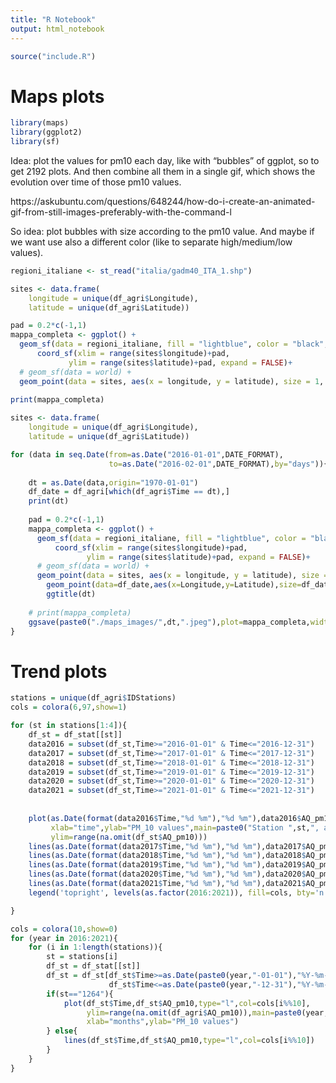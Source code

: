 ```yaml
---
title: "R Notebook"
output: html_notebook
---
```


```r
source("include.R")
```

# Maps plots
```r
library(maps)
library(ggplot2)
library(sf)
```

Idea: plot the values for pm10 each day, like with "bubbles" of ggplot, so to get 2192 plots. And then combine all them in a single gif, which shows the evolution over time of those pm10 values.

https://askubuntu.com/questions/648244/how-do-i-create-an-animated-gif-from-still-images-preferably-with-the-command-l

So idea: plot bubbles with size according to the pm10 value.
And maybe if we want use also a different color (like to separate high/medium/low values).

```r
regioni_italiane <- st_read("italia/gadm40_ITA_1.shp") 

sites <- data.frame(
	longitude = unique(df_agri$Longitude), 
	latitude = unique(df_agri$Latitude))

pad = 0.2*c(-1,1)
mappa_completa <- ggplot() +
  geom_sf(data = regioni_italiane, fill = "lightblue", color = "black", size = 0.5)+
	  coord_sf(xlim = range(sites$longitude)+pad, 
	  		 ylim = range(sites$latitude)+pad, expand = FALSE)+
  # geom_sf(data = world) +
  geom_point(data = sites, aes(x = longitude, y = latitude), size = 1, shape = 23, fill = "darkred")
 
print(mappa_completa)
```


```r
sites <- data.frame(
	longitude = unique(df_agri$Longitude), 
	latitude = unique(df_agri$Latitude))

for (data in seq.Date(from=as.Date("2016-01-01",DATE_FORMAT),
					  to=as.Date("2016-02-01",DATE_FORMAT),by="days")){
		
	dt = as.Date(data,origin="1970-01-01")
	df_date = df_agri[which(df_agri$Time == dt),]
	print(dt)
	
	pad = 0.2*c(-1,1)
	mappa_completa <- ggplot() +
	  geom_sf(data = regioni_italiane, fill = "lightblue", color = "black", size = 0.5)+
		  coord_sf(xlim = range(sites$longitude)+pad, 
		  		 ylim = range(sites$latitude)+pad, expand = FALSE)+
	  # geom_sf(data = world) +
	  geom_point(data = sites, aes(x = longitude, y = latitude), size = 1, shape = 23, fill = "darkred")+
		geom_point(data=df_date,aes(x=Longitude,y=Latitude),size=df_date$AQ_pm10/10,alpha=0.5)+
		ggtitle(dt)
	
	# print(mappa_completa)
	ggsave(paste0("./maps_images/",dt,".jpeg"),plot=mappa_completa,width=512,height=512,units="px")
}
```



# Trend plots
```r
stations = unique(df_agri$IDStations)
cols = colora(6,97,show=1)

for (st in stations[1:4]){
	df_st = df_stat[[st]]
	data2016 = subset(df_st,Time>="2016-01-01" & Time<="2016-12-31")
	data2017 = subset(df_st,Time>="2017-01-01" & Time<="2017-12-31")
	data2018 = subset(df_st,Time>="2018-01-01" & Time<="2018-12-31")
	data2019 = subset(df_st,Time>="2019-01-01" & Time<="2019-12-31")
	data2020 = subset(df_st,Time>="2020-01-01" & Time<="2020-12-31")
	data2021 = subset(df_st,Time>="2021-01-01" & Time<="2021-12-31")
	
	
	plot(as.Date(format(data2016$Time,"%d %m"),"%d %m"),data2016$AQ_pm10 ,type="l",col=cols[1],
		 xlab="time",ylab="PM_10 values",main=paste0("Station ",st,", all years"),
		 ylim=range(na.omit(df_st$AQ_pm10)))
	lines(as.Date(format(data2017$Time,"%d %m"),"%d %m"),data2017$AQ_pm10,type="l",col=cols[2])
	lines(as.Date(format(data2018$Time,"%d %m"),"%d %m"),data2018$AQ_pm10,type="l",col=cols[3])
	lines(as.Date(format(data2019$Time,"%d %m"),"%d %m"),data2019$AQ_pm10,type="l",col=cols[4])
	lines(as.Date(format(data2020$Time,"%d %m"),"%d %m"),data2020$AQ_pm10,type="l",col=cols[5])
	lines(as.Date(format(data2021$Time,"%d %m"),"%d %m"),data2021$AQ_pm10,type="l",col=cols[6])
	legend('topright', levels(as.factor(2016:2021)), fill=cols, bty='n', cex = 0.6)

}
```


```r
cols = colora(10,show=0)
for (year in 2016:2021){
	for (i in 1:length(stations)){
		st = stations[i]
		df_st = df_stat[[st]]
		df_st = df_st[df_st$Time>=as.Date(paste0(year,"-01-01"),"%Y-%m-%d") &
					  df_st$Time<=as.Date(paste0(year,"-12-31"),"%Y-%m-%d"),]
		if(st=="1264"){
			plot(df_st$Time,df_st$AQ_pm10,type="l",col=cols[i%%10],
				 ylim=range(na.omit(df_agri$AQ_pm10)),main=paste0(year," all the stations"),
				 xlab="months",ylab="PM_10 values")
		} else{
			lines(df_st$Time,df_st$AQ_pm10,type="l",col=cols[i%%10])
		}
	}
}
```












